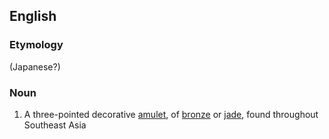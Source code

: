 ==English==

===Etymology===
{{etystub}} (Japanese?)

===Noun===
{{en-noun}}

# A three-pointed decorative [[amulet]], of [[bronze]] or [[jade]], found throughout Southeast Asia